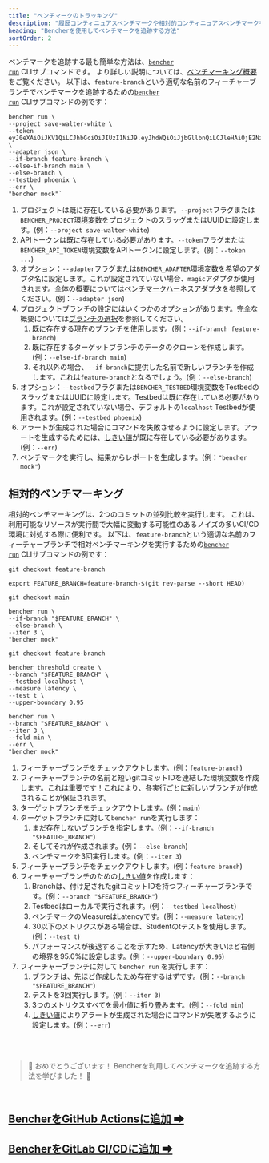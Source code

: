 ```yaml
---
title: "ベンチマークのトラッキング"
description: "履歴コンティニュアスベンチマークや相対的コンティニュアスベンチマークを利用して、コードベンチマーク性能の後退を把握しましょう"
heading: "Bencherを使用してベンチマークを追跡する方法"
sortOrder: 2
---
```


ベンチマークを追跡する最も簡単な方法は、<code><a href="/ja/docs/explanation/bencher-run/">bencher run</a></code> CLIサブコマンドです。
より詳しい説明については、[ベンチマーキング概要](/ja/docs/explanation/benchmarking/)をご覧ください。
以下は、`feature-branch`という適切な名前のフィーチャーブランチでベンチマークを追跡するための<code><a href="/ja/docs/explanation/bencher-run/">bencher run</a></code> CLIサブコマンドの例です：

```
bencher run \
--project save-walter-white \
--token eyJ0eXAiOiJKV1QiLCJhbGciOiJIUzI1NiJ9.eyJhdWQiOiJjbGllbnQiLCJleHAiOjE2NzQwNjA3NTAsImlhdCI6MTY3MTQ2ODc1MCwiaXNzIjoiYmVuY2hlci5kZXYiLCJzdWIiOiJzYXVsQGJldHRlcmNhbGxzYXVsLmNvbSIsIm9yZyI6bnVsbH0.CABcvWlPobAHs7wsdR6wX5p0R2jaCd7RmpsnMp5pwEc \
--adapter json \
--if-branch feature-branch \
--else-if-branch main \
--else-branch \
--testbed phoenix \
--err \
"bencher mock"`
```

1. プロジェクトは既に存在している必要があります。`--project`フラグまたは`BENCHER_PROJECT`環境変数をプロジェクトのスラッグまたはUUIDに設定します。(例：`--project save-walter-white`)
1. APIトークンは既に存在している必要があります。`--token`フラグまたは`BENCHER_API_TOKEN`環境変数をAPIトークンに設定します。(例：`--token ...`)
1. オプション：`--adapter`フラグまたは`BENCHER_ADAPTER`環境変数を希望のアダプタ名に設定します。これが設定されていない場合、`magic`アダプタが使用されます。全体の概要については[ベンチマークハーネスアダプタ](/ja/docs/explanation/adapters/)を参照してください。(例：`--adapter json`)
1. プロジェクトブランチの設定にはいくつかのオプションがあります。完全な概要については[ブランチの選択](/ja/docs/explanation/branch-selection/)を参照してください。
    1. 既に存在する現在のブランチを使用します。(例：`--if-branch feature-branch`)
    1. 既に存在するターゲットブランチのデータのクローンを作成します。(例：`--else-if-branch main`)
    1. それ以外の場合、`--if-branch`に提供した名前で新しいブランチを作成します。これは`feature-branch`となるでしょう。(例：`--else-branch`)
1. オプション：`--testbed`フラグまたは`BENCHER_TESTBED`環境変数をTestbedのスラッグまたはUUIDに設定します。Testbedは既に存在している必要があります。これが設定されていない場合、デフォルトの`localhost` Testbedが使用されます。(例：`--testbed phoenix`)
1. アラートが生成された場合にコマンドを失敗させるように設定します。アラートを生成するためには、[しきい値](/ja/docs/explanation/thresholds/)が既に存在している必要があります。(例：`--err`)
1. ベンチマークを実行し、結果からレポートを生成します。(例：`"bencher mock"`)

## 相対的ベンチマーキング

相対的ベンチマーキングは、2つのコミットの並列比較を実行します。
これは、利用可能なリソースが実行間で大幅に変動する可能性のあるノイズの多いCI/CD環境に対処する際に便利です。
以下は、`feature-branch`という適切な名前のフィーチャーブランチで相対ベンチマーキングを実行するための<code><a href="/ja/docs/explanation/bencher-run/">bencher run</a></code> CLIサブコマンドの例です：

```
git checkout feature-branch

export FEATURE_BRANCH=feature-branch-$(git rev-parse --short HEAD)

git checkout main

bencher run \
--if-branch "$FEATURE_BRANCH" \
--else-branch \
--iter 3 \
"bencher mock"

git checkout feature-branch

bencher threshold create \
--branch "$FEATURE_BRANCH" \
--testbed localhost \
--measure latency \
--test t \
--upper-boundary 0.95

bencher run \
--branch "$FEATURE_BRANCH" \
--iter 3 \
--fold min \
--err \
"bencher mock"
```

1. フィーチャーブランチをチェックアウトします。(例：`feature-branch`)
1. フィーチャーブランチの名前と短いgitコミットIDを連結した環境変数を作成します。これは重要です！これにより、各実行ごとに新しいブランチが作成されることが保証されます。
1. ターゲットブランチをチェックアウトします。(例：`main`)
1. ターゲットブランチに対して`bencher run`を実行します：
    1. まだ存在しないブランチを指定します。(例：`--if-branch "$FEATURE_BRANCH"`)
    1. そしてそれが作成されます。(例：`--else-branch`)
    1. ベンチマークを3回実行します。(例：`--iter 3`)
1. フィーチャーブランチをチェックアウトします。(例：`feature-branch`)
1. フィーチャーブランチのための[しきい値](/ja/docs/explanation/thresholds/)を作成します：
    1. Branchは、付け足されたgitコミットIDを持つフィーチャーブランチです。(例：`--branch "$FEATURE_BRANCH"`)
    1. Testbedはローカルで実行されます。(例：`--testbed localhost`)
    1. ベンチマークのMeasureはLatencyです。(例：`--measure latency`)
    1. 30以下のメトリクスがある場合は、Studentのtテストを使用します。(例：`--test t`)
    1. パフォーマンスが後退することを示すため、Latencyが大きいほど右側の境界を95.0%に設定します。(例：`--upper-boundary 0.95`)
1. フィーチャーブランチに対して `bencher run` を実行します：
    1. ブランチは、先ほど作成したため存在するはずです。(例：`--branch "$FEATURE_BRANCH"`)
    1. テストを3回実行します。(例：`--iter 3`)
    1. 3つのメトリクスすべてを最小値に折り畳みます。(例：`--fold min`)
    1. [しきい値](/ja/docs/explanation/thresholds/)によりアラートが生成された場合にコマンドが失敗するように設定します。(例：`--err`)

<br/>
<br/>

> 🐰 おめでとうございます！ Bencherを利用してベンチマークを追跡する方法を学びました！ 🎉

<br/>

<h2><a href="/ja/docs/how-to/github-actions/">BencherをGitHub Actionsに追加 ➡</a></h2>
<h2><a href="/ja/docs/how-to/gitlab-ci-cd/">BencherをGitLab CI/CDに追加 ➡</a></h2>
